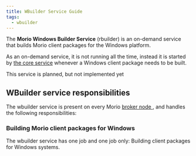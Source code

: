 ```yaml
---
title: WBuilder Service Guide
tags:
  - wbuilder
---
```


The **Morio Windows Builder Service** (rbuilder) is an on-demand service that builds
Morio client packages for the Windows platform.

As an on-demand service, it is not running all the time, instead it is started
by [the core service](/docs/guides/services/core) whenever a Windows client
package needs to be built.

<Fixme>This service is planned, but not implemented yet</Fixme>

## WBuilder service responsibilities

The wbuilder service is present on every Morio [broker node
](/docs/reference/terminology/broker-node/), and handles the following
responsibilities:

### Building Morio client packages for Windows

The wbuilder service has one job and one job only: Building client packages
for Windows systems.
